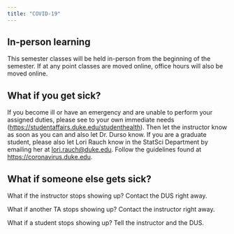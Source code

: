 ```yaml
---
title: "COVID-19"
---
```


## In-person learning

This semester classes will be held in-person from the beginning of the semester. If at any point classes are moved online, office hours will also be moved online.

## What if you get sick?

If you become ill or have an emergency and are unable to perform your assigned duties, please see to your own immediate needs (<https://studentaffairs.duke.edu/studenthealth>). Then let the instructor know as soon as you can and also let Dr. Durso know. If you are a graduate student, please also let Lori Rauch know in the StatSci Department by emailing her at [lori.rauch\@duke.edu](mailto:lori.rauch@duke.edu). Follow the guidelines found at <https://coronavirus.duke.edu>.

## What if someone else gets sick?

What if the instructor stops showing up? Contact the DUS right away.

What if another TA stops showing up? Contact the instructor right away.

What if a student stops showing up? Tell the instructor and the DUS.
